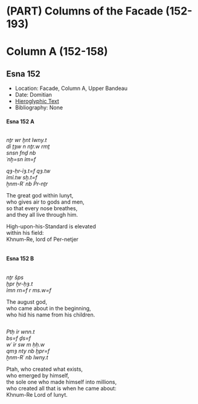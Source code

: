 # (PART) Columns of the Facade (152-193) {-}  
  
# Column A (152-158) {-}  
  
## Esna 152 {-}  
  
<style>  
  
  .col2 {  
    columns: 2 320px;         /* number of columns and width in pixels*/  
    -webkit-columns: 2 320px; /* chrome, safari */  
    -moz-columns: 2 320px;    /* firefox */  
    -webkit-column-break-inside: avoid;  
    -page-break-inside: avoid;  
    -break-inside: avoid;  
  }  
  
</style>  
  
- Location: Facade, Column A, Upper Bandeau  
- Date: Domitian  
- [Hieroglyphic Text](https://www.ifao.egnet.net/uploads/publications/enligne/Temples-Esna002.pdf#page=337){target="_blank"}  
- Bibliography: None  
  
#### Esna 152 A {-}  
  
<div class="col2">  
  
*nṯr wr ḫnt Iwny.t*    
*dỉ ṯȝw n nṯr.w rmṯ*    
    *snsn fnḏ nb*    
    *ʿnḫ=sn ỉm=f*    
  
*qȝ-ḥr-ỉȝ.t=f qȝ.tw*    
    *ỉmỉ.tw sḫ.t=f *    
    *ẖnm-Rʿ nb Pr-nṯr*    
   
The great god within Iunyt,  
who gives air to gods and men,  
    so that every nose breathes,  
    and they all live through him.  
   
High-upon-his-Standard is elevated    
    within his field:  
    Khnum-Re, lord of Per-netjer  
  
</div>  
  
#### Esna 152 B {-}  
  
<div class="col2">  
  
*nṯr šps*    
*ḫpr ẖr-ḥȝ.t*    
*ỉmn rn=f r ms.w=f*  
   
The august god,    
who came about in the beginning,    
who hid his name from his children.  
  
</div>  
<div class="col2">  
  
*Ptḥ ỉr wnn.t*    
*bs=f ḏs=f*    
*wʿ ỉr sw m ḥḥ.w*    
*qmȝ nty nb ḫpr=f*    
    *ẖnm-Rʿ nb Iwny.t*    
   
Ptah, who created what exists,    
who emerged by himself,    
the sole one who made himself into millions,    
who created all that is when he came about:  
    Khnum-Re Lord of Iunyt.  
</div>  
